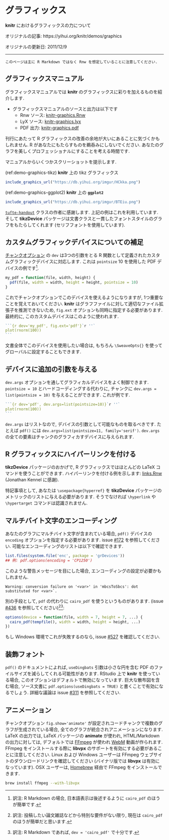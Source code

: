 <!---
title: Graphics
subtitle: Power of graphics in knitr
date: '2011-12-09'
slug: graphics
--->

# グラフィックス {-#graphics}

**knitr** におけるグラフィックスの力について

オリジナルの記事: https://yihui.org/knitr/demos/graphics

オリジナルの更新日: 2011/12/9

----

```block2
このページは主に R Markdown ではなく Rnw を想定していることに注意してください.
```

## グラフィックスマニュアル {-}

グラフィックスマニュアルでは **knitr** のグラフィックスに彩りを加えるものを紹介します.

- グラフィックスマニュアルのソースと出力は以下です
  - Rnw ソース: [knitr-graphics.Rnw](https://github.com/yihui/knitr/blob/master/inst/examples/knitr-graphics.Rnw)
  - LyX ソース: [knitr-graphics.lyx](https://github.com/yihui/knitr/blob/master/inst/examples/knitr-graphics.lyx)
  - PDF 出力: [knitr-graphics.pdf](https://github.com/yihui/knitr/releases/download/doc/knitr-graphics.pdf)

刊行にあたって R グラフィックスの改善の余地が大いにあることに気づくかもしれません. R があなたにもたらすものを鵜呑みにしないでください. あなたのグラフを美しくプロフェッショナルにすることを考える時間です.

マニュアルからいくつかスクリーショットを提示します.

(ref:demo-graphics-tikz) **knitr** 上の tikz グラフィックス

```r
include_graphics_url("https://db.yihui.org/imgur/HCkka.png")
```

(ref:demo-graphics-ggplot2) **knitr** 上の **`ggplot2`**

```r
include_graphics_url("https://db.yihui.org/imgur/BTEiu.png")
```

 [`tufte-handout`](http://code.google.com/p/tufte-latex/) クラスの作者に感謝します. 上記の例はこれを利用しています. そして **tikzDevice**  パッケージは文書クラスと一貫したフォントスタイルのグラフをもたらしてくれます (セリフフォントを使用しています).

## カスタムグラフィックデバイスについての補足 {-}

[チャンクオプション](#options) の `dev` は3つの引数をとる R 関数として定義されたカスタムグラフィックデバイスに対応します. これは `pointsize` 10 を使用した PDF デバイスの例です^[訳注: R Markdown の場合, 日本語表示は後述するように `cairo_pdf` のほうが簡単です.].

```r
my_pdf = function(file, width, height) {
  pdf(file, width = width, height = height, pointsize = 10)
}
```

これでチャンクオプションでこのデバイスを使えるようになりますが, 1つ重要なことを覚えておいてください. **knitr** はグラフファイルに対して適切なファイル拡張子を推測できないため, `fig.ext` オプションも同時に指定する必要があります. 最終的に, このカスタムデバイスはこのように使われます.

````r
```{r dev='my_pdf', fig.ext='pdf'}`r ''`
plot(rnorm(100))
```
````

文書全体でこのデバイスを使用したい場合は, もちろん `\SweaveOpts{}` を使ってグローバルに設定することもできます.

## デバイスに追加の引数を与える {-}

`dev.args` オプションを通してグラフィカルデバイスをよく制御できます.  `pointsize = 10` とハードコーディングする代わりに, チャンクに `dev.args = list(pointsize = 10)` を与えることができます. これが例です.

````r
```{r dev='pdf', dev.args=list(pointsize=10)}`r ''`
plot(rnorm(100))
```
````

`dev.args` はリストなので, デバイスの引数として可能なものを取るべきです. たとえば `pdf()` には `dev.args=list(pointsize=11, family='serif')`. `dev.args` の全ての要素はチャンクのグラフィカすデバイスに与えられます.

## R グラフィックスにハイパーリンクを付ける {-}

**tikzDevice** パッケージのおかげで, R グラフィックスではほとんどの LaTeX コマンドを使うことができます. ハイパーリンクを付ける例を示します: [links.Rnw](https://gist.github.com/1937313) (Jonathan Kennel に感謝).

特記事項として, あなたは `\usepackage{hyperref}` を **tikzDevice** パッケージのメトリックのリストに与える必要があります. そうでなければ `\hyperlink` や `\hypertarget` コマンドは認識されません.

## マルチバイト文字のエンコーディング {-}

あなたのグラフにマルチバイト文字が含まれている場合, `pdf()` デバイスの `encoding` オプションを指定する必要があります. issue [#172](https://github.com/yihui/knitr/issues/172) を参照してください. 可能なエンコーディングのリストは以下で確認できます.

```r
list.files(system.file('enc', package = 'grDevices'))
## 例: pdf.options(encoding = 'CP1250')
```

このような警告メッセージを目にした場合, エンコーディングの設定が必要かもしれません.

```
Warning: conversion failure on '<var>' in 'mbcsToSbcs': dot substituted for <var>`.
```

別の手段として, `pdf`  の代わりに  `cairo_pdf` を使うというものがあります. (issue [#436](https://github.com/yihui/knitr/issues/436) を参照してください)[^use-cairo-pdf][^use-rmarkdown]:

```r
options(device = function(file, width = 7, height = 7, ...) {
  cairo_pdf(tempfile(), width = width, height = height, ...)
})
```

もし Windows 環境でこれが失敗するのなら, issue [#527](https://github.com/yihui/knitr/issues/527) を確認してください.

[^use-cairo-pdf]: 訳注: 投稿したい論文雑誌などから特別な要件がない限り, 現在は `cairo_pdf` のほうが簡単だと思います.
[^use-rmarkdown]: 訳注: R Markdown であれば, `dev = 'cairo_pdf'` で十分です.

## 装飾フォント {-}

`pdf()` のドキュメントによれば, `useDingbats` 引数は小さな円を含む PDF のファイルサイズを減らしてくれる可能性があります. RStudio 上で **knitr** を使っている場合, このオプションはデフォルトで無効になっています. 巨大な散布図を含む場合, ソース文書に `pdf.options(useDingbats = TRUE)` と書くことで有効になるでしょう. 詳細な議論は issue [#311](https://github.com/yihui/knitr/issues/311) を参照してください.

## アニメーション {-}

チャンクオプション `fig.show='animate'` が設定されコードチャンクで複数のグラフが生成されている場合, 全てのグラフが統合されアニメーションになります. LaTeX の出力では, LaTeX パッケージの **animate** が使われ, HTML/Markdown の出力に対しては, デフォルトでは [FFmpeg](http://ffmpeg.org) が使われ [WebM](http://www.webmproject.org) 動画が作られます. FFmpeg をインストールする際に  **libvpx** のサポートを有効にする必要があることに注意してください. Linux および Windows ユーザーは FFmpeg ウェブサイトのダウンロードリンクを確認してください (バイナリ版では **libvpx** は有効になっています). OSX ユーザーは, [Homebrew](http://brew.sh) 経由で FFmpeg をインストールできます.

```bash
brew install ffmpeg --with-libvpx
```
